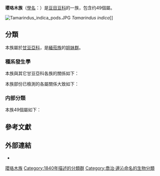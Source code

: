 {{Autotaxobox
|image=Diferentes.JPG
|image caption=[[瓔珞木|瓔珞木]] ''Amherstia nobilis''
|taxon=Amherstieae
|authority=[[Benth.|Benth.]], 1840
|type genus=[[瓔珞木屬|瓔珞木屬]]<br>''Amherstia''
|type genus authority=[[Wall.|Wall.]], 1826
|diversity=约49個屬
}}
'''瓔珞木族'''（[[學名|學名]]：{{lang|la|Amherstieae}}）是[[豆目|豆目]][[豆科|豆科]]的一族，包含约49個屬。{{r|PMC}}

[[File:Tamarindus_indica_pods.JPG|thumb]] ''Tamarindus indica'']]
==分類==
本族屬於[[甘豆亞科|甘豆亞科]]，是[[緬茄族|緬茄族]]的[[姐妹群|姐妹群]]。{{r|PMC}}

===種系發生學===
本族與其它甘豆亞科各族的關係如下{{r|PMC}}：
{{甘豆亞科支序分類法}}

本族部份已檢測的各屬關係大致如下{{r|PMC}}：
{{瓔珞木族支序分類法}}

===内部分類===
本族49個屬如下{{r|PMC}}：
{{colbegin|3}}{{Common taxon list|italic=yes
|瓔珞木屬|Amherstia|Wall.
|金幣檀屬|Annea|Mackinder & Wieringa
|溝爪檀屬|Anthonotha|P.Beauv.
|隱萼檀屬|Aphanocalyx|Oliver
|鳳逸檀屬|Berlinia|Sol. ex Hook. f.
|泳衣檀屬|Bikinia|Wieringa
|短杯檀屬|Brachycylix|(Harms) R.S.Cowan
|短蓋木屬|Brachystegia|Benth.
|寶冠木屬|Brownea|Jacq.
|玉冠木屬|Browneopsis|Huber
|繭莢木屬|Crudia|Schreb.
|隱萼豆屬|Cryptosepalum|Benth.
|喃喃果屬|Cynometra|L.
|雙舟檀屬|Dicymbe|Spruce ex Benth.
|曲柱檀屬|Didelotia|Baill.
|長序檀屬|Ecuadendron|D.A.Neill<!--
|苞弦豆屬|Elizabetha|Schomb. ex Benth. 現為朱弦豆屬 Paloue之異名-->
|鱗托檀屬|Englerodendron|Harms
|加蓬豆屬|Gabonius|Wieringa & Mackinder
|大瓣檀屬|Gilbertiodendron|J.Léonard
|交蕊豆屬|Heterostemon|Desf.
|小瓔木屬|Humboldtia|J.Vahl
|膜蓋檀屬|Hymenostegia|(Benth.) Harms
|隱瓣檀屬|Icuria|Wieringa
|齊鳳檀屬|Isoberlinia|Craib & Stapf
|斜逸檀屬|Isomacrolobium|Aubrév. & Pellegr.
|鑲羽檀屬|Julbernardia|Pellegr.
|瘦花檀屬|Lebruniodendron|J.Léonard
|蟻巢檀屬|Leonardoxa|Aubrév.
|南儀花屬|Leucostegane|Prain
|彎葉檀屬|Librevillea|Hoyle
|山桃檀屬|Loesenera|Harms
|逸瓣檀屬|Macrolobium|Schreb.<!--
|綸巾豆屬|Maniltoa|Scheff. 現為喃喃果屬 Cynometra之異名-->
|細羽檀屬|Michelsonia|Hauman
|卷莢木屬|Micklethwaitia|G.P.Lewis & Schrire
|斑馬木屬|Microberlinia|A.Chev.
|燈臺檀屬|Neochevalierodendron|J.Léonard
|大花卷莢木屬|Normandiodendron|J.Léonard
|溶皮豆屬|Oddoniodendron|De Wild.
|朱弦豆屬|Paloue|Aubl.
|齊弦豆屬|Paloveopsis|R.S.Cowan
|傘花檀屬|Paramacrolobium|J.Léonard
|斜萼檀屬|Plagiosiphon|Harms
|多蕊檀屬|Polystemonanthus|Harms
|十蕊逸檀屬|Pseudomacrolobium|Hauman
|蒜皮豆屬|Scorodophloeus|Harms
|裸蓋檀屬|Talbotiella|Baker f.
|羅望子屬|Tamarindus|L.
|金匙檀屬|Tetraberlinia|(Harms) Hauman
|簇花檀屬|Zenkerella|Taub.
}}{{colend}}

==參考文獻==
{{reflist|refs=
<ref name="PMC">{{PMC, 2018}}</ref>
}}
==外部連結==
{{commonscat|Amherstieae}}
*{{wikispecies-inline|Amherstieae}}

{{taxonbar}}

{{豆科小作品}}
[[Category:瓔珞木族|]]
[[Category:1840年描述的分類群|Category:1840年描述的分類群]]
[[Category:喬治·邊沁命名的生物分類|Category:喬治·邊沁命名的生物分類]]